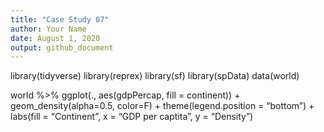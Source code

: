 ```yaml
---
title: "Case Study 07"
author: Your Name
date: August 1, 2020
output: github_document
---
```

library(tidyverse)
library(reprex)
library(sf)
library(spData)
data(world)

world %>%
  ggplot(., aes(gdpPercap, fill = continent)) +
  geom_density(alpha=0.5, color=F) +
  theme(legend.position = "bottom") +
  labs(fill = "Continent", x = "GDP per captita", y = "Density")